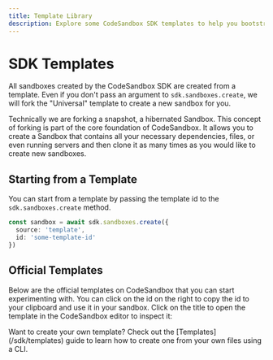 ```yaml
---
title: Template Library
description: Explore some CodeSandbox SDK templates to help you bootstrap your next project.
---
```



# SDK Templates

All sandboxes created by the CodeSandbox SDK are created from a template. Even if you don't pass an argument to `sdk.sandboxes.create`, we will fork the "Universal" template to create a new sandbox for you.

Technically we are forking a snapshot, a hibernated Sandbox. This concept of forking is part of the core foundation of CodeSandbox. It allows you to create a Sandbox that contains all your necessary dependencies, files, or even running servers and then clone it as many times as you would like to create new sandboxes.

## Starting from a Template

You can start from a template by passing the template id to the `sdk.sandboxes.create` method.

```ts
const sandbox = await sdk.sandboxes.create({
  source: 'template',
  id: 'some-template-id'
})
```

## Official Templates

Below are the official templates on CodeSandbox that you can start experimenting with. You can click on the id on the right to copy the id to your clipboard and use it in your sandbox. Click on the title to open the template in the CodeSandbox editor to inspect it:

<Callout>
  Want to create your own template? Check out the [Templates](/sdk/templates) guide to learn how to create one from your own files using a CLI.
</Callout>

<Templates />
